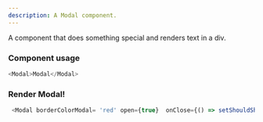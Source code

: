 ```yaml
---
description: A Modal component.
---
```



A component that does something special and renders text in a div.

### Component usage
```js
<Modal>Modal</Modal>
```

### Render Modal!

```js live
 <Modal borderColorModal= 'red' open={true}  onClose={() => setShouldShowModal(false)}></Modal>
```

